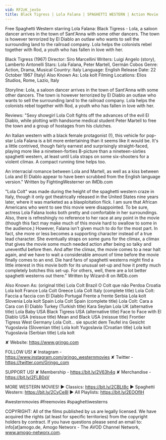 ```yaml
---
vid: RF2zK_jexSo
title: Black Tigress | Lola Falana | SPAGHETTI WESTERN | Action Movie | Old West
---
```


Free Spaghetti Western starring Lola Falana: Black Tigress - Lola, a saloon dancer arrives in the town of Sant'Anna with some other dancers. The town is however terrorized by El Diablo an outlaw who wants to sell the surrounding land to the railroad company. Lola helps the colonists rebel together with Rod, a youth who has fallen in love with her.

Black Tigress (1967)
Director: Siro Marcellini
Writers: Luigi Angelo (story), Lamberto Antonelli 
Stars: Lola Falana, Peter Martell, Germán Cobos
Genre: Action, Drama, Musical 
Country: Italy
Language: English
Release Date: 22 October 1967 (Italy)
Also Known As: Lola kolt 
Filming Locations: Elios Studios, Rome, Lazio, Italy

Storyline:
Lola, a saloon dancer arrives in the town of Sant'Anna with some other dancers. The town is however terrorized by El Diablo an outlaw who wants to sell the surrounding land to the railroad company. Lola helps the colonists rebel together with Rod, a youth who has fallen in love with her.

Reviews:
"Sexy showgirl Lola Colt fights off the advances of the evil El Diablo, while plotting with handsome medical student Peter Martell to free the town and a group of hostages from his clutches.

An Italian western with a black female protagonist (!), this vehicle for pop-star Lola Falana is a bit more entertaining than it seems like it would be. It's a little contrived, though fairly earnest and surprisingly straight-faced, playing more like a nineteen-forties B-picture than a nineteen-sixties spaghetti western, at least until Lola straps on some six-shooters for a violent climax. A compact running time helps too.

An interracial romance between Lola and Martell, as well as a kiss between Lola and El Diablo appear to have been scrubbed from the English language version." Written by FightingWesterner on IMDb.com 

"Lola Colt" was made during the height of the spaghetti western craze in Italy, though it only got theatrically released in the United States nine years later, where it was marketed as a blaxploitation flick. I am sure that African Americans who went to see this movie were disappointed. To be sure, actress Lola Falana looks both pretty and comfortable in her surroundings. Also, there is refreshingly no reference to her race at any point in the movie (though this fact may make much of this movie hard to swallow to some in the audience.) However, Falana isn't given much to do for the most part. In fact, she more or less becomes a supporting character instead of a true lead character. She eventually straps on some guns for the climax, a climax that gives the movie some much needed action after being so talky and uneventful before then. And after the climax, the movie comes to a near halt again, and we have to wait a considerable amount of time before the movie finally comes to an end. Die hard fans of spaghetti westerns might find a little interest in this movie both for its unusual set-up and how it pretty much completely botches this set-up. For others, well, there are a lot better spaghetti westerns out there." Written by Wizard-8 on IMDb.com 

Also Known As:
(original title) Lola Colt
Brazil O Colt que não Perdoa
Croatia Lola kolt
France Lola Colt
Greece Lola Colt
Italy (complete title) Lola Colt: Faccia a faccia con El Diablo
Portugal Frente a frente
Serbia Lola kolt
Slovenia Lola kolt
Spain Lola Colt
Spain (complete title) Lola Colt: Cara a Cara con El Diablo
Turkey (Turkish title) Kara Seylan Lola
UK (alternative title) Lola Baby
USA Black Tigress
USA (alternative title) Face to Face with El Diablo
USA (reissue title) Mean and Black
USA (reissue title) Frontier Tigress
West Germany Lola Colt... sie spuckt dem Teufel ins Gesicht
Yugoslavia (Slovenian title) Lola kolt
Yugoslavia (Croatian title) Lola kolt
Yugoslavia (Serbian title) Lola kolt

✘ Website: https://www.grjngo.com

FOLLOW US!
✘ Instagram - https://www.instagram.com/grjngo_westernmovies
✘ Twitter - https://twitter.com/Grjngo_com

SUPPORT US!
✘ Membership - https://bit.ly/2V63h4q
✘ Merchandise - https://bit.ly/2FLB0sV

MORE WESTERN MOVIES! 
► Classics: https://bit.ly/2CBLt8c 
► Spaghetti Western: https://bit.ly/2CyCe8I 
► All Playlists: https://bit.ly/2EOOfIH 

#westernmovies #freemovies #spaghettiwesterns

COPYRIGHT: All of the films published by us are legally licensed. We have acquired the rights (at least for specific territories) from the copyright holders by contract. If you have questions please send an email to: info[at]amogo.de, Amogo Networx - The AVOD Channel Network, www.amogo-networx.com.